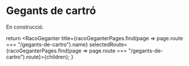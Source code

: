 
# Gegants de cartró

<Grid container spacing={2}>
  <Grid item xs={6}>
    <FullSizeImage image={Sobre} alt="El sobre dels gegants de cartró" />
  </Grid>
  <Grid item xs={6}>
    <FullSizeImage image={Muntats} alt="Els gegants de cartró muntats" />
  </Grid>
</Grid>

En construcció.

  return <RacoGeganter
    title={racoGeganterPages.find(page => page.route === "/gegants-de-cartro").name}
    selectedRoute={racoGeganterPages.find(page => page.route === "/gegants-de-cartro").route}>{children}</RacoGeganter>;
}
